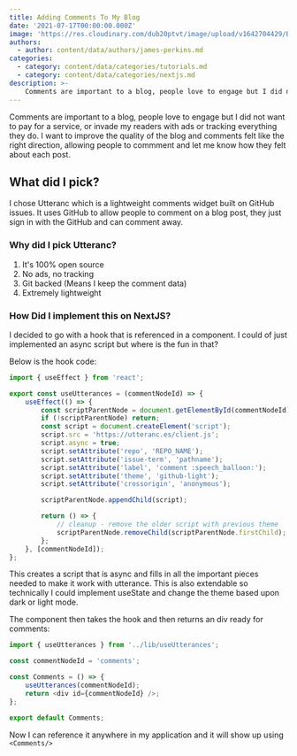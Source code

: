 ```yaml
---
title: Adding Comments To My Blog
date: '2021-07-17T00:00:00.000Z'
image: 'https://res.cloudinary.com/dub20ptvt/image/upload/v1642704429/Blog%20Posts/zznforepqmjb9kwrhpft.webp'
authors:
  - author: content/data/authors/james-perkins.md
categories:
  - category: content/data/categories/tutorials.md
  - category: content/data/categories/nextjs.md
description: >-
    Comments are important to a blog, people love to engage but I did not want to pay for a service, or invade my readers with ads or tracking.
---
```


Comments are important to a blog, people love to engage but I did not want to pay for a service, or invade my readers with ads or tracking everything they do. I want to improve the quality of the blog and comments felt like the right direction, allowing people to commment and let me know how they felt about each post.

## What did I pick?

I chose Utteranc which is a lightweight comments widget built on GitHub issues. It uses GitHub to allow people to comment on a blog post, they just sign in with the GitHub and can comment away.

### Why did I pick Utteranc?

1. It's 100% open source
2. No ads, no tracking
3. Git backed (Means I keep the comment data)
4. Extremely lightweight

### How Did I implement this on NextJS?

I decided to go with a hook that is referenced in a component. I could of just implemented an async script but where is the fun in that?

Below is the hook code:

```javascript
import { useEffect } from 'react';

export const useUtterances = (commentNodeId) => {
    useEffect(() => {
        const scriptParentNode = document.getElementById(commentNodeId);
        if (!scriptParentNode) return;
        const script = document.createElement('script');
        script.src = 'https://utteranc.es/client.js';
        script.async = true;
        script.setAttribute('repo', 'REPO_NAME');
        script.setAttribute('issue-term', 'pathname');
        script.setAttribute('label', 'comment :speech_balloon:');
        script.setAttribute('theme', 'github-light');
        script.setAttribute('crossorigin', 'anonymous');

        scriptParentNode.appendChild(script);

        return () => {
            // cleanup - remove the older script with previous theme
            scriptParentNode.removeChild(scriptParentNode.firstChild);
        };
    }, [commentNodeId]);
};
```

This creates a script that is async and fills in all the important pieces needed to make it work with utterance. This is also extendable so technically I could implement useState and change the theme based upon dark or light mode.

The component then takes the hook and then returns an div ready for comments:

```javascript
import { useUtterances } from '../lib/useUtterances';

const commentNodeId = 'comments';

const Comments = () => {
    useUtterances(commentNodeId);
    return <div id={commentNodeId} />;
};

export default Comments;
```

Now I can reference it anywhere in my application and it will show up using `<Comments/>`
